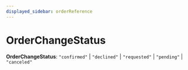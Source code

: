 ```yaml
---
displayed_sidebar: orderReference
---
```



# OrderChangeStatus

 **OrderChangeStatus**: `"confirmed"` \| `"declined"` \| `"requested"` \| `"pending"` \| `"canceled"`
